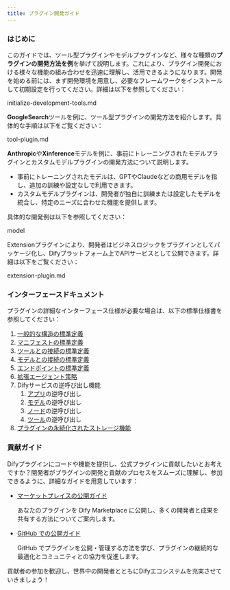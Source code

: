 ```yaml
---
title: プラグイン開発ガイド
---
```



### はじめに

このガイドでは、ツール型プラグインやモデルプラグインなど、様々な種類の**プラグインの開発方法を例**を挙げて説明します。これにより、プラグイン開発における様々な機能の組み合わせを迅速に理解し、活用できるようになります。開発を始める前には、まず開発環境を用意し、必要なフレームワークをインストールして初期設定を行ってください。詳細は以下を参照してください：

<Card title="initialize-development-tools.md" icon="link" href="initialize-development-tools.md">
  initialize-development-tools.md
</Card>

**GoogleSearch**ツールを例に、ツール型プラグインの開発方法を紹介します。具体的な手順は以下をご覧ください：

<Card title="tool-plugin.md" icon="link" href="tool-plugin.md">
  tool-plugin.md
</Card>

**Anthropic**や**Xinference**モデルを例に、事前にトレーニングされたモデルプラグインとカスタムモデルプラグインの開発方法について説明します。

* 事前にトレーニングされたモデルは、GPTやClaudeなどの商用モデルを指し、追加の訓練や設定なしで利用できます。
* カスタムモデルプラグインは、開発者が独自に訓練または設定したモデルを統合し、特定のニーズに合わせた機能を提供します。

具体的な開発例は以下を参照してください：

<Card title="model" icon="link" href="model-plugin/">
  model
</Card>

Extensionプラグインにより、開発者はビジネスロジックをプラグインとしてパッケージ化し、Difyプラットフォーム上でAPIサービスとして公開できます。詳細は以下をご覧ください：

<Card title="extension-plugin.md" icon="link" href="extension-plugin.md">
  extension-plugin.md
</Card>

### インターフェースドキュメント

プラグインの詳細なインターフェース仕様が必要な場合は、以下の標準仕様書を参照してください：

1. [一般的な構造の標準定義](/ja-jp/plugins/schema-definition/general-specifications)
2. [マニフェストの標準定義](/ja-jp/plugins/schema-definition/manifest)
3. [ツールとの接続の標準定義](/ja-jp/plugins/schema-definition/tool)
4. [モデルとの接続の標準定義](/ja-jp/plugins/schema-definition/reverse-invocation-of-the-dify-service/model)
5. [エンドポイントの標準定義](/ja-jp/plugins/schema-definition/endpoint)
6. [拡張エージェント策略](/ja-jp/plugins/schema-definition/agent)
7. Difyサービスの逆呼び出し機能
   1. [アプリ](/ja-jp/plugins/schema-definition/reverse-invocation-of-the-dify-service/app)の逆呼び出し
   2. [モデル](/ja-jp/plugins/schema-definition/reverse-invocation-of-the-dify-service/model)の逆呼び出し
   3. [ノード](/ja-jp/plugins/schema-definition/reverse-invocation-of-the-dify-service/node)の逆呼び出し
   4. [ツール](/ja-jp/plugins/schema-definition/reverse-invocation-of-the-dify-service/tool)の逆呼び出し
8. [プラグインの永続化されたストレージ機能](/ja-jp/plugins/schema-definition/persistent-storage)

### 貢献ガイド

Difyプラグインにコードや機能を提供し、公式プラグインに貢献したいとお考えですか？開発者がプラグインの開発と貢献のプロセスをスムーズに理解し、参加できるように、詳細なガイドを用意しています：

*   [マーケットプレイスの公開ガイド](/ja-jp/plugins/publish-plugins/publish-to-dify-marketplace/README)

    あなたのプラグインを Dify Marketplace に公開し、多くの開発者と成果を共有する方法についてご案内します。

*   [GitHub での公開ガイド](/ja-jp/plugins/publish-plugins/publish-plugin-on-personal-github-repo)

    GitHub でプラグインを公開・管理する方法を学び、プラグインの継続的な最適化とコミュニティとの協力を促進します。

貢献者の参加を歓迎し、世界中の開発者とともにDifyエコシステムを充実させていきましょう！
